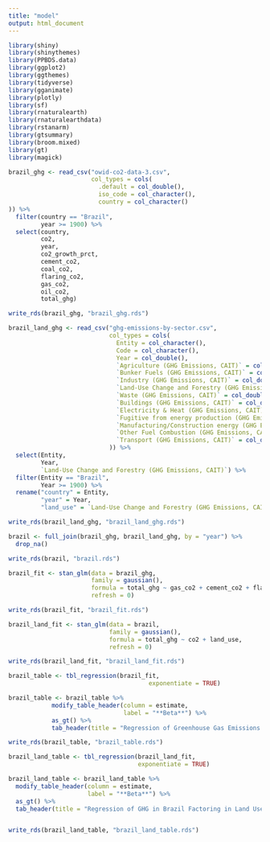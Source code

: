 ```yaml
---
title: "model"
output: html_document
---
```


```r

library(shiny)
library(shinythemes)
library(PPBDS.data)
library(ggplot2)
library(ggthemes)
library(tidyverse)
library(gganimate)
library(plotly)
library(sf)
library(rnaturalearth)
library(rnaturalearthdata)
library(rstanarm)
library(gtsummary)
library(broom.mixed)
library(gt)
library(magick)

```

```r

brazil_ghg <- read_csv("owid-co2-data-3.csv",
                       col_types = cols(
                         .default = col_double(),
                         iso_code = col_character(),
                         country = col_character()
)) %>%
  filter(country == "Brazil",
         year >= 1900) %>%
  select(country, 
         co2, 
         year,
         co2_growth_prct, 
         cement_co2, 
         coal_co2, 
         flaring_co2, 
         gas_co2, 
         oil_co2, 
         total_ghg) 

write_rds(brazil_ghg, "brazil_ghg.rds")

brazil_land_ghg <- read_csv("ghg-emissions-by-sector.csv",
                            col_types = cols(
                              Entity = col_character(),
                              Code = col_character(),
                              Year = col_double(),
                              `Agriculture (GHG Emissions, CAIT)` = col_double(),
                              `Bunker Fuels (GHG Emissions, CAIT)` = col_double(),
                              `Industry (GHG Emissions, CAIT)` = col_double(),
                              `Land-Use Change and Forestry (GHG Emissions, CAIT)` = col_double(),
                              `Waste (GHG Emissions, CAIT)` = col_double(),
                              `Buildings (GHG Emissions, CAIT)` = col_double(),
                              `Electricity & Heat (GHG Emissions, CAIT)` = col_double(),
                              `Fugitive from energy production (GHG Emissions, CAIT)` = col_double(),
                              `Manufacturing/Construction energy (GHG Emissions, CAIT)` = col_double(),
                              `Other Fuel Combustion (GHG Emissions, CAIT)` = col_double(),
                              `Transport (GHG Emissions, CAIT)` = col_double()
                            )) %>%
  select(Entity, 
         Year, 
         `Land-Use Change and Forestry (GHG Emissions, CAIT)`) %>%
  filter(Entity == "Brazil",
         Year >= 1900) %>%
  rename("country" = Entity,
         "year" = Year,
         "land_use" = `Land-Use Change and Forestry (GHG Emissions, CAIT)`)

write_rds(brazil_land_ghg, "brazil_land_ghg.rds")

brazil <- full_join(brazil_ghg, brazil_land_ghg, by = "year") %>%
  drop_na()

write_rds(brazil, "brazil.rds")

```

```r

brazil_fit <- stan_glm(data = brazil_ghg,
                       family = gaussian(),
                       formula = total_ghg ~ gas_co2 + cement_co2 + flaring_co2 + oil_co2 + coal_co2,
                       refresh = 0)

write_rds(brazil_fit, "brazil_fit.rds")

brazil_land_fit <- stan_glm(data = brazil,
                            family = gaussian(),
                            formula = total_ghg ~ co2 + land_use,
                            refresh = 0)

write_rds(brazil_land_fit, "brazil_land_fit.rds")


```

```r

brazil_table <- tbl_regression(brazil_fit, 
                                       exponentiate = TRUE) 

brazil_table <- brazil_table %>%
            modify_table_header(column = estimate,
                                label = "**Beta**") %>%
            as_gt() %>%
            tab_header(title = "Regression of Greenhouse Gas Emissions in Brazil")

write_rds(brazil_table, "brazil_table.rds")

brazil_land_table <- tbl_regression(brazil_land_fit,
                                    exponentiate = TRUE)

brazil_land_table <- brazil_land_table %>%
  modify_table_header(column = estimate, 
                      label = "**Beta**") %>%
  as_gt() %>%
  tab_header(title = "Regression of GHG in Brazil Factoring in Land Use")


write_rds(brazil_land_table, "brazil_land_table.rds")


```









